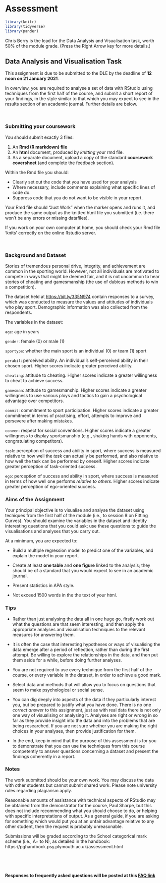 # Assessment

```r
library(knitr)
library(tidyverse)
library(pander)
```

Chris Berry is the lead for the Data Analysis and Visualisation task, worth 50% of the module grade. (Press the Right Arrow key for more details.)


## Data Analysis and Visualisation Task

This assignment is due to be submitted to the DLE by the deadline of **12 noon on 21 January 2021**.

In overview, you are required to analyse a set of data with RStudio using techniques from the first half of the course, and submit a short report of your findings, in the style similar to that which you may expect to see in the results section of an academic journal. Further details are below.

\

### Submitting your coursework

You should submit exactly 3 files:

1. An **Rmd (R markdown) file**
2. An **html** document, produced by *knitting* your rmd file.
3. As a separate document, upload a copy of the standard **coursework coversheet** (and complete the feedback section).


Within the Rmd file you should:

-   Clearly set out the code that you have used for your analysis
-   Where necessary, include comments explaining what specific lines of code do.
-   Suppress code that you do not want to be visible in your report.

Your Rmd file should "Just Work" when the marker opens and runs it, and produce the same output as
the knitted html file you submitted (i.e. there won't be any errors or missing datafiles).

If you work on your own computer at home, you should check your Rmd file 'knits' correctly on the online Rstudio server.



\

### Background and Dataset

Stories of tremendous personal drive, integrity, and achievement are common in the sporting world. However, not all individuals are motivated to compete in ways that might be deemed fair, and it is not uncommon to hear stories of cheating and gamesmanship (the use of dubious methods to win a competition).

The dataset held at <https://bit.ly/335N974> contain responses to a survey, which was conducted to measure the values and attitudes of individuals who play sport. Demographic information was also collected from the respondents. 



:::{.tip}

The variables in the dataset:

`age`: age in years

`gender`: female (0) or male (1)

`sportype`: whether the main sport is an individual (0) or team (1) sport 

`perabil`: perceived ability. An individual's self-perceived ability in their chosen sport. Higher scores indicate greater perceived ability.

`cheating`: attitude to cheating. Higher scores indicate a greater willingness to cheat to achieve success.

`gamesman`: attitude to gamesmanship. Higher scores indicate a greater willingness to use various ploys and tactics to gain a psychological advantage over competitors.

`commit`: commitment to sport participation. Higher scores indicate a greater commitment in terms of practising, effort, attempts to improve and persevere after making mistakes.

`conven`: respect for social conventions. Higher scores indicate a greater willingness to display sportsmanship (e.g., shaking hands with opponents, congratulating competitors).

`task`: perception of success and ability in sport, where success is measured relative to how well the *task* can actually be performed, and also relative to how well the task can be performed by oneself. Higher scores indicate greater perception of task-oriented success.

`ego`: perception of success and ability in sport, where success is measured in terms of how well one performs *relative to others*. Higher scores indicate greater perception of ego-oriented success.

:::


### Aims of the Assignment

Your principal objective is to visualise and analyse the dataset using techiques from the first half of the module (i.e., to session 8 on Fitting Curves). You should examine the variables in the dataset and identify interesting questions that you could ask; use these questions to guide the visualisations and analyses that you carry out. 

At a minimum, you are expected to:

- Build a multiple regression model to predict one of the variables, and explain the model in your report.

- Create at least **one table** and **one figure** linked to the analysis; they should be of a standard that you would expect to see in an academic journal. 

- Present statistics in APA style. 

- Not exceed 1500 words in the the text of your html.



### Tips

- Rather than just analysing the data all in one huge go, firstly work out what the questions are that seem interesting, and then apply the appropriate analyses and visualisation techniques to the relevant measures for answering them.

- It is often the case that interesting hypotheses or ways of visualising the data emerge after a period of reflection, rather than during the first attempt. Be willing to explore the relationships in the data, and then put them aside for a while, before doing further analyses.

- You are not required to use every technique from the first half of the course, or every variable in the dataset, in order to achieve a good mark.

- Select data and methods that will allow you to focus on questions that seem to make psychological or social sense. 

- You can dig deeply into aspects of the data if they particularly interest you, but be prepared to justify what you have done. There is no one _correct answer_ to this assignment, just as with real data there is not only one way of visualising or analysing it. Analyses are right or wrong in so far as they provide insight into the data and into the problems that are being researched. If you are not sure whether you are making the right choices in your analyses, then provide justification for them.
 
- In the end, keep in mind that the purpose of this assessment is for you to demonstrate that you can use the techniques from this course competently to answer questions concerning a dataset and present the findings coherently in a report.


### Notes

The work submitted should be your own work. You may discuss the data with other students but cannot submit shared work. Please note university rules regarding plagiarism apply.

Reasonable amounts of assistance with technical aspects of RStudio may be obtained from the demonstrator for the course, Paul Sharpe, but this does not include recommending what you should choose to do, or helping with specific interpretations of output. As a general guide, if you are asking for something which would put you at an unfair advantage relative to any other student, then the request is probably unreasonable.

Submissions will be graded according to the School categorical mark scheme (i.e., A+ to N), as detailed in the handbook: https://pghandbook.psy.plymouth.ac.uk/assessment.html

\

\


**Responses to frequently asked questions will be posted at this [FAQ link](#FAQ-assessment)**


